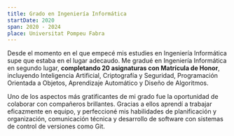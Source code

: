 ```yaml
---
title: Grado en Ingeniería Informática
startDate: 2020
span: 2020 - 2024
place: Universitat Pompeu Fabra
---
```


Desde el momento en el que empecé mis estudies en Ingeniería Informática supe que estaba en el lugar adecaudo. Me gradué en Ingeniería Informática en segundo lugar, **completando 20 asignaturas con Matrícula de Honor**, incluyendo Inteligencia Artificial, Criptografía y Seguridad, Programación Orientada a Objetos, Aprendizaje Automático y Diseño de Algoritmos.

Uno de los aspectos más gratificantes de mi grado fue la oportunidad de colaborar con compañeros brillantes. Gracias a ellos aprendí a trabajar eficazmente en equipo, y perfeccioné mis habilidades de planificación y organización, comunicación técnica y desarrollo de software con sistemas de control de versiones como Git.
